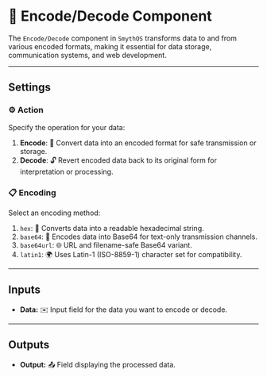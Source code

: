 # 🔄 Encode/Decode Component

The `Encode/Decode` component in `SmythOS` transforms data to and from various encoded formats, making it essential for data storage, communication systems, and web development.

<Arcade  src="https://demo.arcade.software/XtK3v1kwwcyRrVmGvT1R?embed&embed_mobile=tab&embed_desktop=inline&show_copy_link=true" title="Encode/Decode | SmythOS" />

---

## Settings

### ⚙️ Action

Specify the operation for your data:

1. **Encode**: 🔐 Convert data into an encoded format for safe transmission or storage.
2. **Decode**: 🔓 Revert encoded data back to its original form for interpretation or processing.

### 📋 Encoding

Select an encoding method:

1. `hex`: 🔢 Converts data into a readable hexadecimal string.
2. `base64`: 📄 Encodes data into Base64 for text-only transmission channels.
3. `base64url`: 🌐 URL and filename-safe Base64 variant.
4. `latin1`: 🌍 Uses Latin-1 (ISO-8859-1) character set for compatibility.

---

## Inputs

- **Data:** ✉️ Input field for the data you want to encode or decode.

---

## Outputs

- **Output:** 📤 Field displaying the processed data.